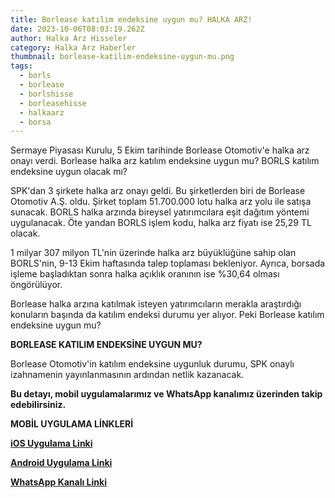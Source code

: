 ```yaml
---
title: Borlease katılım endeksine uygun mu? HALKA ARZ!
date: 2023-10-06T08:03:19.262Z
author: Halka Arz Hisseler
category: Halka Arz Haberler
thumbnail: borlease-katilim-endeksi̇ne-uygun-mu.png
tags:
  - borls
  - borlease
  - borlshisse
  - borleasehisse
  - halkaarz
  - borsa
---
```

Sermaye Piyasası Kurulu, 5 Ekim tarihinde Borlease Otomotiv'e halka arz onayı verdi. Borlease halka arz katılım endeksine uygun mu? BORLS katılım endeksine uygun olacak mı?

SPK'dan 3 şirkete halka arz onayı geldi. Bu şirketlerden biri de Borlease Otomotiv A.Ş. oldu. Şirket toplam 51.700.000 lotu halka arz yolu ile satışa sunacak. BORLS halka arzında bireysel yatırımcılara eşit dağıtım yöntemi uygulanacak. Öte yandan BORLS işlem kodu, halka arz fiyatı ise 25,29 TL olacak.

1 milyar 307 milyon TL'nin üzerinde halka arz büyüklüğüne sahip olan BORLS'nin, 9-13 Ekim haftasında talep toplaması bekleniyor. Ayrıca, borsada işleme başladıktan sonra halka açıklık oranının ise %30,64 olması öngörülüyor.

Borlease halka arzına katılmak isteyen yatırımcıların merakla araştırdığı konuların başında da katılım endeksi durumu yer alıyor. Peki Borlease katılım endeksine uygun mu?

**BORLEASE KATILIM ENDEKSİNE UYGUN MU?**

Borlease Otomotiv'in katılım endeksine uygunluk durumu, SPK onaylı izahnamenin yayınlanmasının ardından netlik kazanacak.

**Bu detayı, mobil uygulamalarımız ve WhatsApp kanalımız üzerinden takip edebilirsiniz.**

**MOBİL UYGULAMA LİNKLERİ**

**[iOS Uygulama Linki](https://apps.apple.com/app/halka-arz-haber/id1618120293)**

**[Android Uygulama Linki](https://play.google.com/store/apps/details?id=com.halkaarzhaber.hisseler&hl=en&gl=TR)**

**[WhatsApp Kanalı Linki](https://www.whatsapp.com/channel/0029VaA04UY8V0ttAemtV435)**